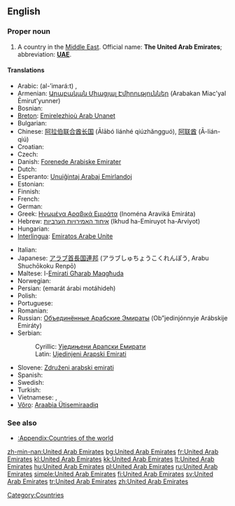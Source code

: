==English==
{{wikipedia}}

===Proper noun===
{{en-proper noun|sg=[[United]] [[Arab]] [[Emirate]]s}}

# A country in the [[Middle East]]. Official name: '''The United Arab Emirates'''; abbreviation: '''[[UAE]]'''.

====Translations====
{{trans-top|country in the Middle East}}
* Arabic: {{Arab|[[الإمارات]]}} (al-’imará:t) {{p}}, {{Arab|[[دولة الإمارات العربية المتحدة]]}} {{unicode|(dáulat al-’imará:t al-ʕarabíyyat al-muttáħida)}} {{p}}
* Armenian: [[Արաբական Միացյալ Էմիրություններ]] (Arabakan Miac'yal Ēmirut'yunner)
* Bosnian: {{t-|bs|Ujedinjeni Arapski Emirati|m|p}}
* [[Breton]]: [[Emirelezhioù Arab Unanet]]
* Bulgarian: {{t+|bg|Обединени Арабски Емирства|n|p|tr=Obedinéni Arábski Emírstva|sc=Cyrl}}
* Chinese: [[阿拉伯联合酋长国]] (Ālābó liánhé qiúzhăngguó), [[阿联酋]] (Ā-lián-qiú)
* Croatian: {{t-|hr|Ujedinjeni Arapski Emirati|m|p}}
* Czech: {{t-|cs|Spojené arabské emiráty|m|p}}
* Danish: [[Forenede Arabiske Emirater]]
* Dutch: {{t+|nl|Verenigde Arabische Emiraten}}
* Esperanto: [[Unuiĝintaj Arabaj Emirlandoj]]
* Estonian: {{t-|et|Araabia Ühendemiraadid}}
* Finnish: {{t+|fi|Arabiemiirikunnat}}
* French: {{t+|fr|Émirats Arabes Unis|m|p}}
* German: {{t+|de|Vereinigte Arabische Emirate|f|p}}
* Greek: [[Ηνωμένα Αραβικά Εμιράτα]] {{n|p}} (Inoména Araviká Emiráta)
* Hebrew: [[איחוד האמירויות הערביות]] (Ikhud ha-Emiruyot ha-Arviyot)
* Hungarian: {{t|hu|Egyesült Arab Emírségek}}
* [[Interlingua]]: [[Emiratos Arabe Unite]]
{{trans-mid}}
* Italian: {{t-|it|Emirati Arabi Uniti|m|p}}
* Japanese: [[アラブ首長国連邦]] (アラブしゅちょうこくれんぽう, Arabu Shuchōkoku Renpō)
* Maltese: l-[[Emirati Għarab Maqgħuda]]
* Norwegian: {{t+|no|De forente arabiske emirater}}
* Persian: {{fa-Arab|[[امارات عربی متحده]]}} (emarát árabi motáhideh)
* Polish: {{t+|pl|Zjednoczone Emiraty Arabskie|m|p}}
* Portuguese: {{t+|pt|Emiratos Árabes Unidos|m|p}}
* Romanian: {{t-|ro|Emiratele Arabe Unite|n|p}}
* Russian: [[Объединённые Арабские Эмираты]] (Ob”jedinjónnyje Arábskije Emiráty) {{m|p}}
* Serbian:
*: Cyrillic: [[Уједињени Арапски Емирати#Serbian|Уједињени Арапски Емирати]] {{m}} {{p}}
*: Latin: [[Ujedinjeni Arapski Emirati#Serbian|Ujedinjeni Arapski Emirati]] {{m}} {{p}}
* Slovene: [[Združeni arabski emirati]] {{m|p}}
* Spanish: {{t+|es|Emiratos Árabes Unidos|m|p}}
* Swedish: {{t+|sv|Förenade Arabemiraten}}
* Turkish: {{t+|tr|Birleşik Arap Emirlikleri}}
* Vietnamese: {{t-|vi|A-rập thống nhất Ê-mi-rát|xs=Vietnamese}}, {{t-|vi|A-rập TN Ê-mi-rát|xs=Vietnamese}}
* [[Võro]]: [[Araabia Ütisemiraadiq]]
{{trans-bottom}}

===See also===
* [[:Appendix:Countries of the world]]

[[Category:Countries]]

[[zh-min-nan:United Arab Emirates]]
[[bg:United Arab Emirates]]
[[fr:United Arab Emirates]]
[[kl:United Arab Emirates]]
[[kk:United Arab Emirates]]
[[lt:United Arab Emirates]]
[[hu:United Arab Emirates]]
[[pl:United Arab Emirates]]
[[ru:United Arab Emirates]]
[[simple:United Arab Emirates]]
[[fi:United Arab Emirates]]
[[sv:United Arab Emirates]]
[[tr:United Arab Emirates]]
[[zh:United Arab Emirates]]